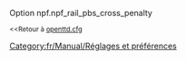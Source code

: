{{fr/Manual/Amorce}}
Option npf.npf_rail_pbs_cross_penalty

<small><<Retour à [[fr/Archive/Manual/Settings/Openttd.cfg|openttd.cfg]]</small>
[[Category:fr/Manual/Réglages et préférences]]